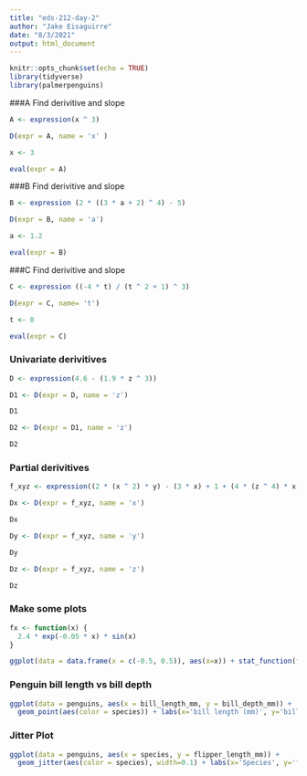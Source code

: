 ```yaml
---
title: "eds-212-day-2"
author: "Jake Eisaguirre"
date: "8/3/2021"
output: html_document
---
```


```r
knitr::opts_chunk$set(echo = TRUE)
library(tidyverse)
library(palmerpenguins)

```

###A Find derivitive and slope
```r

A <- expression(x ^ 3)

D(expr = A, name = 'x' )

x <- 3

eval(expr = A)

```

###B Find derivitive and slope
```r

B <- expression (2 * ((3 * a + 2) ^ 4) - 5) 

D(expr = B, name = 'a')

a <- 1.2

eval(expr = B)

```

###C Find derivitive and slope
```r
C <- expression ((-4 * t) / (t ^ 2 + 1) ^ 3)

D(expr = C, name= 't')

t <- 0

eval(expr = C)


```

### Univariate derivitives 
```r
D <- expression(4.6 - (1.9 * z ^ 3))

D1 <- D(expr = D, name = 'z')

D1

D2 <- D(expr = D1, name = 'z')

D2


```
### Partial derivitives
```r
f_xyz <- expression((2 * (x ^ 2) * y) - (3 * x) + 1 + (4 * (z ^ 4) * x))

Dx <- D(expr = f_xyz, name = 'x')

Dx

Dy <- D(expr = f_xyz, name = 'y')

Dy

Dz <- D(expr = f_xyz, name = 'z')

Dz

```

### Make some plots

```r
fx <- function(x) {
  2.4 * exp(-0.05 * x) * sin(x)
}

ggplot(data = data.frame(x = c(-0.5, 0.5)), aes(x=x)) + stat_function(fun = fx)
```

### Penguin bill length vs bill depth
```r
ggplot(data = penguins, aes(x = bill_length_mm, y = bill_depth_mm)) +
  geom_point(aes(color = species)) + labs(x='bill length (mm)', y='bill depth (mm)', title = 'Palmer Penguins')


```
### Jitter Plot
```r
ggplot(data = penguins, aes(x = species, y = flipper_length_mm)) +
  geom_jitter(aes(color = species), width=0.1) + labs(x='Species', y='flipper length (mm)', title = 'Palmer Penguins')

```

